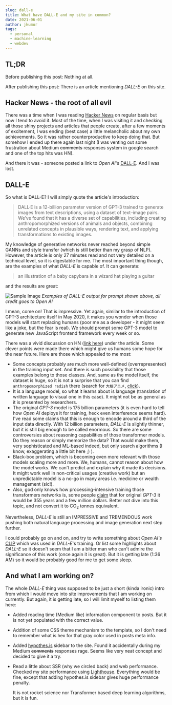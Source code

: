 ```yaml
---
slug: dall-e
title: What have DALL-E and my site in common?
date: 2021-06-01
author: jkumor
tags:
  - personal
  - machine-learning
  - webdev
---
```


## TL;DR

Before publishing this post: Nothing at all.

After publishing this post: There is an article mentioning _DALL-E_ on this site.

## Hacker News - the root of all evil

There was a time when I was reading
[Hacker News](https://news.ycombinator.com/news) on regular basis but now I tend
to avoid it. Most of the time, when I was visiting it and checking all those shiny
projects and articles that people create, after a few moments of
excitement, I was ending (best case) a little melancholic about my own
achievements. So it was rather counterproductive to keep doing that. But
somehow I ended up there again last night (I was venting out some frustration
about Medium ~~comments~~ responses system in google search and one of the top
hits was HN).

And there it was - someone posted a link to _Open AI_'s
[DALL-E](https://openai.com/blog/dall-e/). And I was lost.

## DALL-E

So what is DALL-E? I will simply quote the article's introduction:

> DALL·E is a 12-billion parameter version of GPT-3 trained to generate images
> from text descriptions, using a dataset of text–image pairs. We’ve found that
> it has a diverse set of capabilities, including creating anthropomorphized
> versions of animals and objects, combining unrelated concepts in plausible
> ways, rendering text, and applying transformations to existing images.

My knowledge of generative networks never reached beyond simple GANNs and style
transfer (which is still better than my grasp of NLP). However, the article is
only 27 minutes read and not very detailed on a technical level, so it is
digestable for me. The most important thing though, are the examples of what
_DALL-E_ is capable of. It can generate:

> an illustration of a baby capybara in a wizard hat playing a guitar

and the results are great:

![Sample Image](/images/dall-e-capybara-example.png)
_Examples of DALL-E output for prompt shown above, all credit goes to Open AI_

I mean, come on! That is impressive. Yet again, similar to the introduction
of GPT-3 architecture itself in May 2020, it makes you wonder when those models
will start replacing humans (poor me as a developer - it might seem like a joke,
but the fear is real). We should prompt some GPT-3 model to generate new
JavaScript frontend framework every week or so.

There was a vivid discussion on HN
([link here](https://news.ycombinator.com/item?id=25649557)) under the article.
Some clever points were made there which might give us humans some
hope for the near future. Here are those which appealed to me most:

- Some concepts probably are much more well-defined (overrepresented) in the
  training input set. And there is such possibility that those examples belong
  to those classes. And, same as the model itself, the dataset is huge, so it
  is not a surprise that you can find `anthropomorphized radish` there (search
  for `大根アニメ`, [click](https://www.google.com/search?q=%E5%A4%A7%E6%A0%B9%E3%82%A2%E3%83%8B%E3%83%A1)).
- It is a language model, so what it learns about is language (translation of
  written language to visual one in this case). It might not be as general as
  it is presented by researchers.
- The original _GPT-3_ model is 175 billion parameters (it is even hard to tell
  how _Open AI_ deploys it for training, heck even interference seems hard).
  I've read some claims that this is enough to encode around a third of the input
  data directly. With 12 billion parameters, _DALL-E_ is slightly thinner, but
  it is still big enough to be called enormous. So there are some controversies
  about reasoning capabilities of those transformer models. Do they reason or
  simply memorize the data? That would make them, very sophisticated and ML-based
  indeed, but only search algorithms (I know, exaggerating a little bit here ;) ).
- Black-box problem, which is becoming even more relevant with those models
  scaling more and more. We, humans, cannot reason about how the model works.
  We can't predict and explain why it made its decisions. It might work well in
  non-critical usages (creative work) but an unpredictable model is a no-go in
  many areas i.e. medicine or wealth management (sic!).
- Also, god only knows how processing-intensive training those transformers
  networks is, some people
  [claim](https://lambdalabs.com/blog/demystifying-gpt-3/) that for original
  _GPT-3_ it would be 355 years and a few million dollars. Better not dive into
  this topic, and not convert it to CO<sub>2</sub> tonnes equivalent.

Nevertheless, _DALL-E_ is still an IMPRESSIVE and TREMENDOUS work pushing both
natural language processing and image generation next step further.

I could probably go on and on, and try to write something about _Open AI's_
[CLIP](https://openai.com/blog/clip/) which was used in _DALL-E_'s training. Or
list some highlights about _DALL-E_ so it doesn't seem that I am a bitter man
who can't admire the significance of this work (once again it is great). But it
is getting late (1:36 AM) so it would be probably good for me to get some sleep.

## And what I am working on?

The whole _DALL-E_ thing was supposed to be just a short (kinda ironic) intro
from which I would move into site improvements that I am working on currently.
But again, it is getting late, so I will limit myself to listing them here:

- Added reading time (Medium like) information component to posts. But it is not
  yet populated with the correct value.
- Addition of some CSS theme mechanism to the template, so I don't need to
  remember what is hex for that gray color used in posts meta info.
- Added [hypothes.is](https://web.hypothes.is/) sidebar to the site. Found it
  accidentally during my Medium ~~comments~~ responses rage. Seems like very
  neat concept and decided to give it a try.
- Read a little about SSR (why we circled back) and web performance. Checked
  my site performance using
  [Lighthouse](https://developers.google.com/web/tools/lighthouse). Everything
  would be fine, except that adding hypothes.is sidebar gives huge performance
  penalty.

  It is not rocket science nor Transformer based deep learning algorithms, but
  it is fun.

